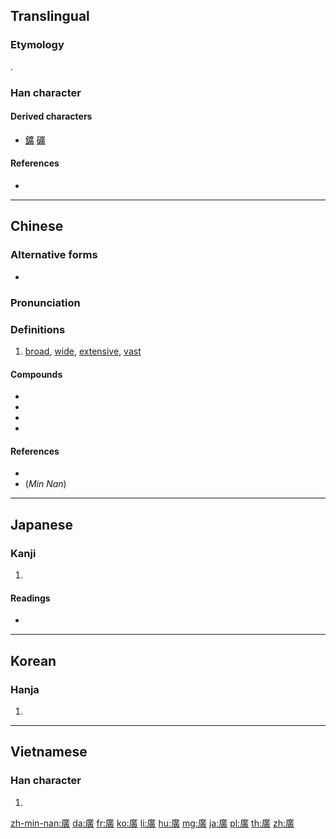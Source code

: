 ==Translingual==
{{Han simplified forms|廣|広|广}}

===Etymology===
{{Han etyl}}
{{Han compound|广|黃|ls=psc|c1=s|c2=p}}.

===Han character===
{{Han char|rn=53|rad=广|as=12|sn=15|four=00286|canj=ITMC|ids=⿸广黃}}

====Derived characters====
* [[鑛]] [[礦]]

====References====
* {{Han ref|kx=0351.030|dkj=09493|dj=0663.010|hdz=20897.040|uh=5EE3|ud=24291|bh=BC73|bd=48243}}

----

==Chinese==
{{zh-forms|s=广}}

===Alternative forms===
* {{zh-l|広}}

===Pronunciation===
{{zh-pron
|m=guǎng
|c=gwong2
|h=pfs=kóng
|mn=kńg/kóng
|mn_note=kńg - vernacular, kóng - literary
|w=
|mc=y
|oc=y
|ma=|ma2=
|cat=a
}}

===Definitions===
{{zh-hanzi}}

# [[broad]], [[wide]], [[extensive]], [[vast]]

====Compounds====
* {{zh-l|廣告}}
* {{zh-l|廣州}}
* {{zh-l|廣東}}
* {{zh-l|廣西}}

====References====
* {{R:twedu|A01230}}
* (''Min Nan'') {{thcwd|11048}}

----

==Japanese==

===Kanji===
{{ja-kanji|grade=|rs=广12|style=ky|shin=広}}

# {{defn|lang=ja|sort=广12}}

====Readings====
* {{ja-readings|on=[[こう]] (kō)|kun=[[ひろい]] (hiroi), [[ひろば]] (hiroba), [[ひろめる]] (hiromeru)}}

----

==Korean==

===Hanja===
{{ko-hanja|hangeul=광|eumhun=넓을|rv=gwang|mr=kwang}}

# {{defn|lang=ko|sort=广12}}

----

==Vietnamese==

===Han character===
{{vi-hantu|[[quảng]], [[quẳng]], [[quãng]], [[rộng]]|rs=广12}}

# {{defn|lang=vi|sort=广12}}

[[zh-min-nan:廣]]
[[da:廣]]
[[fr:廣]]
[[ko:廣]]
[[li:廣]]
[[hu:廣]]
[[mg:廣]]
[[ja:廣]]
[[pl:廣]]
[[th:廣]]
[[zh:廣]]